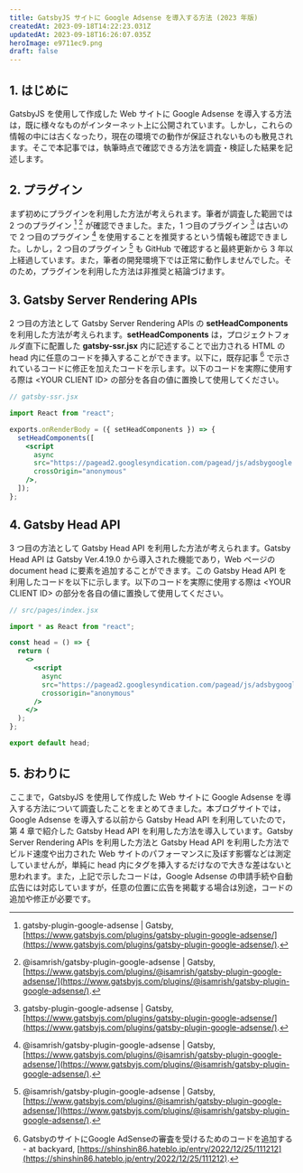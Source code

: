 ---
title: GatsbyJS サイトに Google Adsense を導入する方法 (2023 年版)
createdAt: 2023-09-18T14:22:23.031Z
updatedAt: 2023-09-18T16:26:07.035Z
heroImage: e9711ec9.png
draft: false
---

## 1. はじめに

GatsbyJS を使用して作成した Web サイトに Google Adsense を導入する方法は，既に様々なものがインターネット上に公開されています。しかし，これらの情報の中には古くなったり，現在の環境での動作が保証されないものも散見されます。そこで本記事では，執筆時点で確認できる方法を調査・検証した結果を記述します。

## 2. プラグイン

まず初めにプラグインを利用した方法が考えられます。筆者が調査した範囲では 2 つのプラグイン [^1] [^2] が確認できました。また，1 つ目のプラグイン [^1] は古いので 2 つ目のプラグイン [^2] を使用することを推奨するという情報も確認できました。しかし，2 つ目のプラグイン [^2] も GitHub で確認すると最終更新から 3 年以上経過しています。また，筆者の開発環境下では正常に動作しませんでした。そのため，プラグインを利用した方法は非推奨と結論づけます。

[^1]: gatsby-plugin-google-adsense | Gatsby, [https://www.gatsbyjs.com/plugins/gatsby-plugin-google-adsense/](https://www.gatsbyjs.com/plugins/gatsby-plugin-google-adsense/).
[^2]: @isamrish/gatsby-plugin-google-adsense | Gatsby, [https://www.gatsbyjs.com/plugins/@isamrish/gatsby-plugin-google-adsense/](https://www.gatsbyjs.com/plugins/@isamrish/gatsby-plugin-google-adsense/).

## 3. Gatsby Server Rendering APIs

2 つ目の方法として Gatsby Server Rendering APIs の **setHeadComponents** を利用した方法が考えられます。**setHeadComponents** は，プロジェクトフォルダ直下に配置した **gatsby-ssr.jsx** 内に記述することで出力される HTML の head 内に任意のコードを挿入することができます。以下に，既存記事 [^3] で示されているコードに修正を加えたコードを示します。以下のコードを実際に使用する際は <YOUR CLIENT ID\> の部分を各自の値に置換して使用してください。

```jsx
// gatsby-ssr.jsx

import React from "react";

exports.onRenderBody = ({ setHeadComponents }) => {
  setHeadComponents([
    <script
      async
      src="https://pagead2.googlesyndication.com/pagead/js/adsbygoogle.js?client=<YOUR CLIENT ID>"
      crossOrigin="anonymous"
    />,
  ]);
};
```

[^3]: GatsbyのサイトにGoogle AdSenseの審査を受けるためのコードを追加する - at backyard, [https://shinshin86.hateblo.jp/entry/2022/12/25/111212](https://shinshin86.hateblo.jp/entry/2022/12/25/111212).

## 4. Gatsby Head API

3 つ目の方法として Gatsby Head API を利用した方法が考えられます。Gatsby Head API は Gatsby Ver.4.19.0 から導入された機能であり，Web ページの document head に要素を追加することができます。この Gatsby Head API を利用したコードを以下に示します。以下のコードを実際に使用する際は <YOUR CLIENT ID\> の部分を各自の値に置換して使用してください。

```jsx
// src/pages/index.jsx

import * as React from "react";

const head = () => {
  return (
    <>
      <script
        async
        src="https://pagead2.googlesyndication.com/pagead/js/adsbygoogle.js?client=<YOUR CLIENT ID>"
        crossorigin="anonymous"
      />
    </>
  );
};

export default head;
```

## 5. おわりに

ここまで，GatsbyJS を使用して作成した Web サイトに Google Adsense を導入する方法について調査したことをまとめてきました。本ブログサイトでは，Google Adsense を導入する以前から Gatsby Head API を利用していたので，第 4 章で紹介した Gatsby Head API を利用した方法を導入しています。Gatsby Server Rendering APIs を利用した方法と Gatsby Head API を利用した方法でビルド速度や出力された Web サイトのパフォーマンスに及ぼす影響などは測定していませんが，単純に head 内にタグを挿入するだけなので大きな差はないと思われます。また，上記で示したコードは，Google Adsense の申請手続や自動広告には対応していますが，任意の位置に広告を掲載する場合は別途，コードの追加や修正が必要です。
